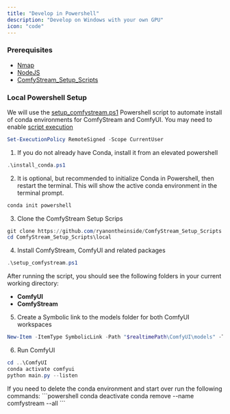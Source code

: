 ```yaml
---
title: "Develop in Powershell"
description: "Develop on Windows with your own GPU"
icon: "code"
---
```


### Prerequisites
- [Nmap](https://nmap.org/download.html)
- [NodeJS](https://nodejs.org/en)
- [ComfyStream_Setup_Scripts](https://github.com/ryanontheinside/ComfyStream_Setup_Scripts)


### Local Powershell Setup

We will use the [setup_comfystream.ps1](https://github.com/ryanontheinside/ComfyStream_Setup_Scripts/blob/main/local/setup_comfystream.ps1) Powershell script to automate install of conda environments for ComfyStream and ComfyUI.
<Info>
You may need to enable [script execution](https://learn.microsoft.com/en-us/powershell/module/microsoft.powershell.security/set-executionpolicy?view=powershell-7.4)
```powershell (admin)
Set-ExecutionPolicy RemoteSigned -Scope CurrentUser
```
</Info>

1. If you do not already have Conda, install it from an elevated powershell
```powershell (admin)
.\install_conda.ps1
```

2. It is optional, but recommended to initialize Conda in Powershell, then restart the terminal. This will show the active conda environment in the terminal prompt. 
```powershell
conda init powershell
```

3. Clone the ComfyStream Setup Scrips
```powershell
git clone https://github.com/ryanontheinside/ComfyStream_Setup_Scripts
cd ComfyStream_Setup_Scripts\local
```

4. Install ComfyStream, ComfyUI and related packages
```powershell (admin)
.\setup_comfystream.ps1
```

After running the script, you should see the following folders in your current working directory:
- **ComfyUI**
- **ComfyStream**

5. Create a Symbolic link to the models folder for both ComfyUI workspaces 
```powershell (admin)
New-Item -ItemType SymbolicLink -Path "$realtimePath\ComfyUI\models" -Target "$comfyUIPath\models"
```

6. Run ComfyUI
```powershell
cd ..\ComfyUI
conda activate comfyui
python main.py --listen
```

<Warning>
If you need to delete the conda environment and start over run the following commands:
```powershell
conda deactivate
conda remove --name comfystream --all
```
</Warning>